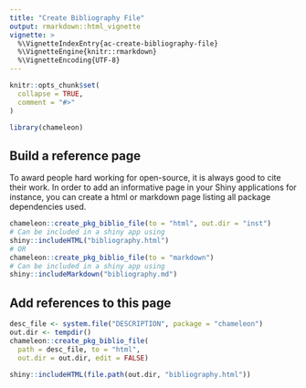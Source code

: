 ```yaml
---
title: "Create Bibliography File"
output: rmarkdown::html_vignette
vignette: >
  %\VignetteIndexEntry{ac-create-bibliography-file}
  %\VignetteEngine{knitr::rmarkdown}
  %\VignetteEncoding{UTF-8}
---
```


<script type="text/javascript">
$(document).ready(function () {
  window.initializeCodeFolding("show" === "show");
});
</script>

```r
knitr::opts_chunk$set(
  collapse = TRUE,
  comment = "#>"
)
```

```r
library(chameleon)
```

## Build a reference page

To award people hard working for open-source, it is always good to cite their work. In order to add an informative page in your Shiny applications for instance, you can create a html or markdown page listing all package dependencies used. 

```r
chameleon::create_pkg_biblio_file(to = "html", out.dir = "inst")
# Can be included in a shiny app using 
shiny::includeHTML("bibliography.html")
# OR
chameleon::create_pkg_biblio_file(to = "markdown")
# Can be included in a shiny app using 
shiny::includeMarkdown("bibliography.md")
```

## Add references to this page

```r
desc_file <- system.file("DESCRIPTION", package = "chameleon")
out.dir <- tempdir()
chameleon::create_pkg_biblio_file(
  path = desc_file, to = "html",
  out.dir = out.dir, edit = FALSE)
```

```r
shiny::includeHTML(file.path(out.dir, "bibliography.html"))
```

